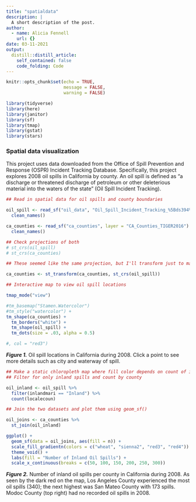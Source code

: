 ```yaml
---
title: "spatialdata"
description: |
  A short description of the post.
author:
  - name: Alicia Fennell
    url: {}
date: 03-11-2021
output:
  distill::distill_article:
    self_contained: false
    code_folding: Code 
---
```



```r
knitr::opts_chunk$set(echo = TRUE,
                      message = FALSE,
                      warning = FALSE)

library(tidyverse)
library(here)
library(janitor)
library(sf)
library(tmap)
library(gstat)
library(stars)
```

### Spatial data visualization 

This project uses data downloaded from the Office of Spill Prevention and Response (OSPR) Incident Tracking Database. Specifically, this project explores 2008 oil spills in California by county. An oil spill is defined as "a discharge or threatened discharge of petroleum or other deleterious material into the waters of the state" (Oil Spill Incident Tracking). 

```r

## Read in spatial data for oil spills and county boundaries

oil_spill <- read_sf("oil_data", "Oil_Spill_Incident_Tracking_%5Bds394%5D") %>% 
  clean_names()

ca_counties <- read_sf("ca_counties", layer = "CA_Counties_TIGER2016") %>% 
  clean_names()

## Check projections of both 
# st_crs(oil_spill)
# st_crs(ca_counties)

## These seemed like the same projection, but I'll transform just to make sure they are the same projection.

ca_counties <- st_transform(ca_counties, st_crs(oil_spill))
```

```r
## Interactive map to view oil spill locations 

tmap_mode("view")

#tm_basemap("Stamen.Watercolor") 
#tm_style("watercolor") +
tm_shape(ca_counties) +
  tm_borders("white") + 
  tm_shape(oil_spill) +
  tm_dots(size = .03, alpha = 0.5)

#, col = "red3")

```

***Figure 1.*** Oil spill locations in California during 2008. Click a point to see more details such as city and waterway of spill.  

```r
## Make a static chloropleth map where fill color depends on count of inland oil spill events by county 
## Filter for only inland spills and count by county 

oil_inland <- oil_spill %>% 
  filter(inlandmari == "Inland") %>% 
  count(localecoun) 

## Join the two datasets and plot them using geom_sf()

oil_joins <- ca_counties %>% 
  st_join(oil_inland)

ggplot() +
  geom_sf(data = oil_joins, aes(fill = n)) +
  scale_fill_gradientn(colors = c("wheat", "sienna2", "red3", "red4")) +
  theme_void() +
  labs(fill = "Number of Inland Oil Spills") +
  scale_x_continuous(breaks = c(50, 100, 150, 200, 250, 300))

```

***Figure 2.*** Number of inland oil spills per county in California during 2008. As seen by the dark red on the map, Los Angeles County experienced the most oil spills (340); the next highest was San Mateo County with 173 spills. Modoc County (top right) had no recorded oil spills in 2008.  
